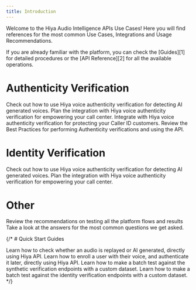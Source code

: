 ```yaml
---
title: Introduction
---
```


Welcome to the Hiya Audio Intelligence APIs Use Cases!
Here you will find references for the most common Use Cases, Integrations and Usage Recommendations.

<Tip>
  If you are already familiar with the platform, you can
  check the [Guides][1] for detailed procedures or the 
  [API Reference][2] for all the available operations.
</Tip>


# Authenticity Verification

<CardGroup cols={2}>
  <Card title="Basic Authenticity Use Case" icon="sitemap" href="/use-cases/authenticity/basic-authenticity-use-case">
    Check out how to use Hiya voice
    authenticity verification for detecting AI generated voices.
  </Card>
  <Card title="Call Center Use Case" icon="headset" href="/use-cases/authenticity/call-center-authenticity-use-case">
    Plan the integration with Hiya voice
    authenticity verification for empowering your call center.
  </Card>
  <Card title="Caller ID Use Case" icon="phone-plus" href="/use-cases/authenticity/caller-id-authenticity-use-case">
    Integrate with Hiya voice
    authenticity verification for protecting your Caller ID customers.
  </Card>
  <Card title="Authenticity Best Practices" icon="badge-check" href="/use-cases/authenticity/authenticity-best-practices">
    Review the Best Practices for performing Authenticity verifications and using the API.
  </Card>
</CardGroup>

# Identity Verification

<CardGroup cols={2}>
  <Card title="Basic Identity Use Case" icon="fingerprint" href="/use-cases/identity/basic-identity-use-case">
    Check out how to use Hiya voice
    authenticity verification for detecting AI generated voices.
  </Card>
  <Card title="Identity Best Practices" icon="badge-check" href="/use-cases/identity/identity-best-practices">
    Plan the integration with Hiya voice
    authenticity verification for empowering your call center.
  </Card>
</CardGroup>

# Other

<Card title="Testing the platform" icon="flask-vial" href="/use-cases/testing">
  Review the recommendations on testing all the platform flows and results
</Card>
<Card title="Frequently Asked Questions" icon="messages-question" href="/use-cases/frequently-asked-questions">
  Take a look at the answers for the most common questions we get asked.
</Card>

{/* # Quick Start Guides

<CardGroup cols={2}>
  <Card title="Your first synthetic voice verification" icon="badge-check" href="/use-cases/perform-first-authenticity-verification">
    Learn how to check whether an audio is replayed or AI generated,
    directly using Hiya API.
  </Card>
  <Card title="Your first voice identity authentication" icon="fingerprint" href="/use-cases/perform-first-identity-verification">
    Learn how to enroll a user with their voice, and authenticate it later,
    directly using Hiya API.
  </Card>
  <Card title="Test the synthetic verification accuracy against a dataset" icon="vial" href="/use-cases/test-synthetic-verification">
    Learn how to make a batch test against the synthetic verification
    endpoints with a custom dataset. 
  </Card>
  <Card title="Test the identity verification accuracy against a dataset" icon="vial" href="/use-cases/test-identity-verification">
    Learn how to make a batch test against the identity verification
    endpoints with a custom dataset. 
  </Card>
</CardGroup> */}


[1]: /guides/introduction
[2]: /api-reference/introduction
